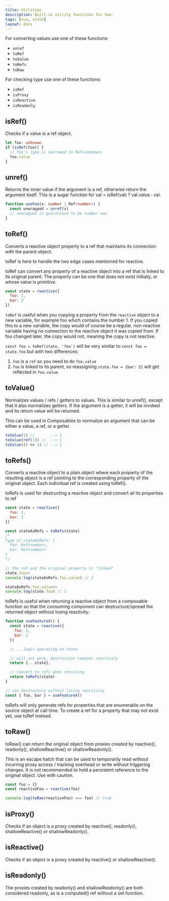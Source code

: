 ```yaml
---
title: Utilities
description: Built-in utility functions for Vue.
tags: [vue, state]
layout: docs
---
```


For converting values use one of these functions:

- `unref` 
- `toRef`
- `toValue`
- `toRefs`
- `toRaw`

For checking type use one of these functions:

- `isRef`
- `isProxy`
- `isReactive`
- `isReadonly`


## isRef()

Checks if a value is a ref object.

```ts
let foo: unknown
if (isRef(foo)) {
  // foo's type is narrowed to Ref<unknown>
  foo.value
}
```

## unref()

Returns the inner value if the argument is a ref, otherwise return the argument itself. 
This is a sugar function for val = isRef(val) ? val.value : val.

```ts
function useFoo(x: number | Ref<number>) {
  const unwrapped = unref(x)
  // unwrapped is guaranteed to be number now
}
```

## toRef()

Converts a reactive object property to a ref that maintains its connection with the parent object.

toRef is here to handle the two edge cases mentioned for reactive.

toRef can convert any property of a reactive object into a ref that is linked to its original parent. The property can be one that does not exist initially, or whose value is primitive.

```js
const state = reactive({
  foo: 1,
  bar: 2
})
```

`toRef` is useful when you copying a property from the `reactive` object to a new variable, for example foo which contains the number 1. If you copied this to a new variable, the copy would of course be a regular, non-reactive variable having no connection to the reactive object it was copied from. If foo changed later, the copy would not, meaning the copy is not reactive.

`const foo = toRef(state, 'foo')` will be very similar to `const foo = state.foo` but with two differences:
1. `foo` is a `ref` so you need to do `foo.value`
2. `foo` is linked to its parent, so reassigning `state.foo = {bar: 2}` will get reflected in `foo.value`

## toValue()

Normalizes values / refs / getters to values. This is similar to unref(), except that it also normalizes getters. If the argument is a getter, it will be invoked and its return value will be returned.

This can be used in Composables to normalize an argument that can be either a value, a ref, or a getter.

```js
toValue(1) //       --> 1
toValue(ref(1)) //  --> 1
toValue(() => 1) // --> 1
```

## toRefs()

Converts a reactive object to a plain object where each property of the resulting object is a ref pointing to the corresponding property of the original object. Each individual ref is created using toRef().

toRefs is used for destructing a reactive object and convert all its properties to ref

```js
const state = reactive({
  foo: 1,
  bar: 2
})

const stateAsRefs = toRefs(state)
/*
Type of stateAsRefs: {
  foo: Ref<number>,
  bar: Ref<number>
}
*/

// The ref and the original property is "linked"
state.foo++
console.log(stateAsRefs.foo.value) // 2

stateAsRefs.foo.value++
console.log(state.foo) // 3
```

toRefs is useful when returning a reactive object from a composable function so that the consuming component can destructure/spread the returned object without losing reactivity:

```js
function useFeatureX() {
  const state = reactive({
    foo: 1,
    bar: 2
  })

  // ...logic operating on state

  // will not work, destruction removes reactivity
  return {...state}; 

  // convert to refs when returning
  return toRefs(state)
}

// can destructure without losing reactivity
const { foo, bar } = useFeatureX()
```

toRefs will only generate refs for properties that are enumerable on the source object at call time. To create a ref for a property that may not exist yet, use toRef instead.

## toRaw()

toRaw() can return the original object from proxies created by reactive(), readonly(), shallowReactive() or shallowReadonly().

This is an escape hatch that can be used to temporarily read without incurring proxy access / tracking overhead or write without triggering changes. It is not recommended to hold a persistent reference to the original object. Use with caution.

```js
const foo = {}
const reactiveFoo = reactive(foo)

console.log(toRaw(reactiveFoo) === foo) // true
```

## isProxy()

Checks if an object is a proxy created by reactive(), readonly(), shallowReactive() or shallowReadonly().

## isReactive()

Checks if an object is a proxy created by reactive() or shallowReactive().

## isReadonly()

The proxies created by readonly() and shallowReadonly() are both considered readonly, as is a computed() ref without a set function.

